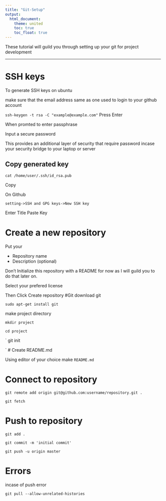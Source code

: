 ```yaml
---
title: "Git-Setup"
output:
  html_document:
    theme: united
    toc: true
    toc_float: true
---
```

These tutorial will guild you through setting up your git for project development

---

# SSH keys
To generate SSH keys on ubuntu

make sure that the email address same as one used to login to your github account

`
ssh-keygen -t rsa -C "example@example.com"
`
Press Enter

When promted to enter passphrase
 
Input a secure password
 
This provides an additional layer of security that require password incase your security bridge to your laptop or server

## Copy generated key 

`
cat /home/user/.ssh/id_rsa.pub
`

Copy

On Github 

`
 setting->SSH and GPG keys->New SSH key
`

Enter Title
Paste Key

# Create a new repository

Put your

- Repository name
- Description (optional)

Don't Initialize this repository with a README  for now as I will guild you to do that later on.

Select your prefered license 

Then Click Create repository
#Git
download git

`
sudo apt-get install git
`

make project directory

`
mkdir project
`

`
cd project
`

`
git init

`
# Create README.md

Using editor of your choice make `README.md`

# Connect to repository

`git remote add origin git@github.com:username/repository.git .`

`git fetch`

# Push to repository

`git add .`

`git commit -m 'initial commit'`

`git push -u origin master`



# Errors

incase of push error

`git pull --allow-unrelated-histories`
